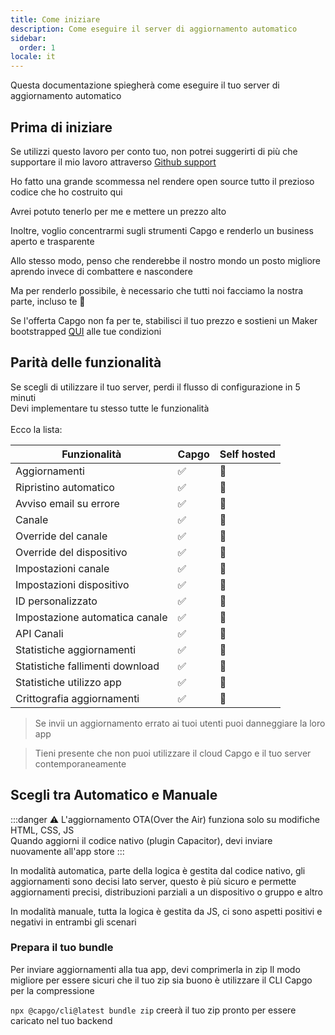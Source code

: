 ```yaml
---
title: Come iniziare
description: Come eseguire il server di aggiornamento automatico
sidebar:
  order: 1
locale: it
---
```


Questa documentazione spiegherà come eseguire il tuo server di aggiornamento automatico

## Prima di iniziare

Se utilizzi questo lavoro per conto tuo, non potrei suggerirti di più che supportare il mio lavoro attraverso [Github support](https://githubcom/sponsors/riderx/)

Ho fatto una grande scommessa nel rendere open source tutto il prezioso codice che ho costruito qui

Avrei potuto tenerlo per me e mettere un prezzo alto

Inoltre, voglio concentrarmi sugli strumenti Capgo e renderlo un business aperto e trasparente

Allo stesso modo, penso che renderebbe il nostro mondo un posto migliore aprendo invece di combattere e nascondere

Ma per renderlo possibile, è necessario che tutti noi facciamo la nostra parte, incluso te 🥹

Se l'offerta Capgo non fa per te, stabilisci il tuo prezzo e sostieni un Maker bootstrapped [QUI](https://githubcom/sponsors/riderx/) alle tue condizioni

## Parità delle funzionalità

Se scegli di utilizzare il tuo server, perdi il flusso di configurazione in 5 minuti\
Devi implementare tu stesso tutte le funzionalità\
\
Ecco la lista:

| Funzionalità             | Capgo | Self hosted |
| ------------------------ | ----- | ----------- |
| Aggiornamenti           | ✅     | 🚧          |
| Ripristino automatico    | ✅     | 🚧          |
| Avviso email su errore  | ✅     | 🚧          |
| Canale                  | ✅     | 🚧          |
| Override del canale     | ✅     | 🚧          |
| Override del dispositivo | ✅     | 🚧          |
| Impostazioni canale     | ✅     | 🚧          |
| Impostazioni dispositivo | ✅     | 🚧          |
| ID personalizzato       | ✅     | 🚧          |
| Impostazione automatica canale | ✅     | 🚧          |
| API Canali              | ✅     | 🚧          |
| Statistiche aggiornamenti | ✅     | 🚧          |
| Statistiche fallimenti download | ✅     | 🚧          |
| Statistiche utilizzo app | ✅     | 🚧          |
| Crittografia aggiornamenti | ✅     | 🚧          |

> Se invii un aggiornamento errato ai tuoi utenti puoi danneggiare la loro app

> Tieni presente che non puoi utilizzare il cloud Capgo e il tuo server contemporaneamente

## Scegli tra Automatico e Manuale

:::danger
⚠️ L'aggiornamento OTA(Over the Air) funziona solo su modifiche HTML, CSS, JS\
Quando aggiorni il codice nativo (plugin Capacitor), devi inviare nuovamente all'app store
:::

In modalità automatica, parte della logica è gestita dal codice nativo, gli aggiornamenti sono decisi lato server, questo è più sicuro e permette aggiornamenti precisi, distribuzioni parziali a un dispositivo o gruppo e altro

In modalità manuale, tutta la logica è gestita da JS, ci sono aspetti positivi e negativi in entrambi gli scenari

### Prepara il tuo bundle

Per inviare aggiornamenti alla tua app, devi comprimerla in zip
Il modo migliore per essere sicuri che il tuo zip sia buono è utilizzare il CLI Capgo per la compressione

`npx @capgo/cli@latest bundle zip` creerà il tuo zip pronto per essere caricato nel tuo backend

<LinkCard
	title="Aggiornamento automatico"
	href="/docs/self-hosted/auto-update/"
/>

<LinkCard
	title="Manuale"
	href="/docs/self-hosted/manual/"
/>
